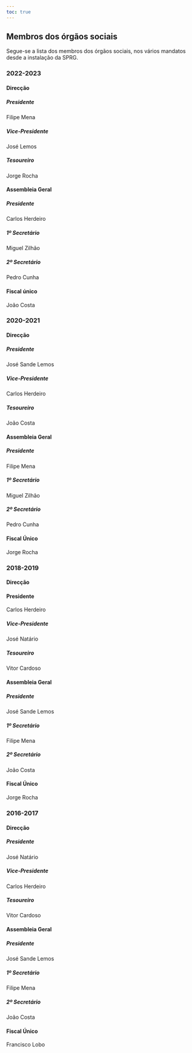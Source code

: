```yaml
---
toc: true
---
```


## Membros dos órgãos sociais

Segue-se a lista dos membros dos órgãos sociais, nos vários mandatos desde a instalação da SPRG.

### 2022-2023

#### Direcção

##### Presidente
Filipe Mena

##### Vice-Presidente
José Lemos

##### Tesoureiro
Jorge Rocha


#### Assembleia Geral

##### Presidente
Carlos Herdeiro

##### 1º Secretário
Miguel Zilhão

##### 2º Secretário
Pedro Cunha


#### Fiscal único
João Costa


### 2020-2021

#### Direcção

##### Presidente
José Sande Lemos

##### Vice-Presidente
Carlos Herdeiro

##### Tesoureiro
João Costa

#### Assembleia Geral

##### Presidente
Filipe Mena

##### 1º Secretário
Miguel Zilhão

##### 2º Secretário
Pedro Cunha

#### Fiscal Único
Jorge Rocha



### 2018-2019

#### Direcção

#### Presidente
Carlos Herdeiro

##### Vice-Presidente
José Natário

##### Tesoureiro
Vitor Cardoso


#### Assembleia Geral

##### Presidente
José Sande Lemos

##### 1º Secretário
Filipe Mena

##### 2º Secretário
João Costa


#### Fiscal Único
Jorge Rocha


### 2016-2017

#### Direcção

##### Presidente
José Natário

##### Vice-Presidente
Carlos Herdeiro

##### Tesoureiro
Vitor Cardoso


#### Assembleia Geral

##### Presidente
José Sande Lemos

##### 1º Secretário
Filipe Mena

##### 2º Secretário
João Costa

#### Fiscal Único
Francisco Lobo
